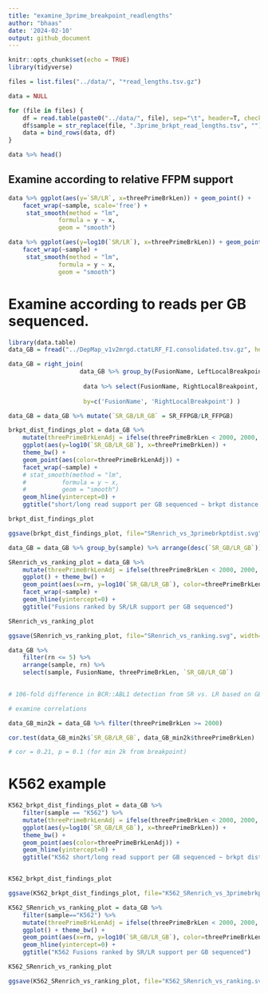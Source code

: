 ```yaml
---
title: "examine_3prime_breakpoint_readlengths"
author: "bhaas"
date: '2024-02-10'
output: github_document
---
```


```r
knitr::opts_chunk$set(echo = TRUE)
library(tidyverse)
```


```r

files = list.files("../data/", "*read_lengths.tsv.gz")

data = NULL

for (file in files) {
    df = read.table(paste0("../data/", file), sep="\t", header=T, check.names = FALSE)
    df$sample = str_replace(file, ".3prime_brkpt_read_lengths.tsv", "")
    data = bind_rows(data, df)
}

data %>% head()
```

## Examine according to relative FFPM support

```r

data %>% ggplot(aes(y=`SR/LR`, x=threePrimeBrkLen)) + geom_point() +
    facet_wrap(~sample, scale='free') +
     stat_smooth(method = "lm", 
              formula = y ~ x, 
              geom = "smooth") 


```



```r

data %>% ggplot(aes(y=log10(`SR/LR`), x=threePrimeBrkLen)) + geom_point() +
    facet_wrap(~sample) +
     stat_smooth(method = "lm", 
              formula = y ~ x, 
              geom = "smooth")


```


# Examine according to reads per GB sequenced.

```r
library(data.table)
data_GB = fread("../DepMap_v1v2mrgd.ctatLRF_FI.consolidated.tsv.gz", header=T, sep="\t", stringsAsFactors = F, drop=c("LR_accessions", "JunctionReads", "SpanningFrags", "CounterFusionLeftReads", "CounterFusionRightReads")) %>% rename(FusionName = fusion)

```

```r

data_GB = right_join(
                    data_GB %>% group_by(FusionName, LeftLocalBreakpoint, RightLocalBreakpoint) %>% arrange(desc(SR_FFPGB)) %>% filter(row_number() == 1) %>% ungroup(),
                    
                     data %>% select(FusionName, RightLocalBreakpoint, threePrimeBrkLen), 
                    
                     by=c('FusionName', 'RightLocalBreakpoint') )

```


```r

data_GB = data_GB %>% mutate(`SR_GB/LR_GB` = SR_FFPGB/LR_FFPGB)

```

```r

brkpt_dist_findings_plot = data_GB %>% 
    mutate(threePrimeBrkLenAdj = ifelse(threePrimeBrkLen < 2000, 2000, threePrimeBrkLen)) %>%
    ggplot(aes(y=log10(`SR_GB/LR_GB`), x=threePrimeBrkLen)) + 
    theme_bw() +
    geom_point(aes(color=threePrimeBrkLenAdj)) +
    facet_wrap(~sample) +
    # stat_smooth(method = "lm", 
    #          formula = y ~ x, 
    #          geom = "smooth")
    geom_hline(yintercept=0) +
    ggtitle("short/long read support per GB sequenced ~ brkpt distance from 3' end of read")

brkpt_dist_findings_plot

```

```r

ggsave(brkpt_dist_findings_plot, file="SRenrich_vs_3primebrkptdist.svg", width=9, height=7)


```



```r

data_GB = data_GB %>% group_by(sample) %>% arrange(desc(`SR_GB/LR_GB`)) %>% mutate(rn=row_number()) %>% ungroup() 
```

```r
SRenrich_vs_ranking_plot = data_GB %>%
    mutate(threePrimeBrkLenAdj = ifelse(threePrimeBrkLen < 2000, 2000, threePrimeBrkLen)) %>%
    ggplot() + theme_bw() +
    geom_point(aes(x=rn, y=log10(`SR_GB/LR_GB`), color=threePrimeBrkLenAdj)) +
    facet_wrap(~sample) +
    geom_hline(yintercept=0) +
    ggtitle("Fusions ranked by SR/LR support per GB sequenced")

SRenrich_vs_ranking_plot
```


```r

ggsave(SRenrich_vs_ranking_plot, file="SRenrich_vs_ranking.svg", width=9, height=7)

```



```r

data_GB %>%
    filter(rn <= 5) %>%
    arrange(sample, rn) %>%
    select(sample, FusionName, threePrimeBrkLen, `SR_GB/LR_GB`)

   
# 106-fold difference in BCR::ABL1 detection from SR vs. LR based on GB sequenced.

```


```r
# examine correlations

data_GB_min2k = data_GB %>% filter(threePrimeBrkLen >= 2000)

cor.test(data_GB_min2k$`SR_GB/LR_GB`, data_GB_min2k$threePrimeBrkLen)

# cor = 0.21, p = 0.1 (for min 2k from breakpoint)


```

# K562 example

```r

K562_brkpt_dist_findings_plot = data_GB %>% 
    filter(sample == "K562") %>%
    mutate(threePrimeBrkLenAdj = ifelse(threePrimeBrkLen < 2000, 2000, threePrimeBrkLen)) %>%
    ggplot(aes(y=log10(`SR_GB/LR_GB`), x=threePrimeBrkLen)) + 
    theme_bw() +
    geom_point(aes(color=threePrimeBrkLenAdj)) +
    geom_hline(yintercept=0) +
    ggtitle("K562 short/long read support per GB sequenced ~ brkpt distance from 3' end of read")


K562_brkpt_dist_findings_plot


```

```r

ggsave(K562_brkpt_dist_findings_plot, file="K562_SRenrich_vs_3primebrkptdist.svg", width=6, height=4)


```



```r

K562_SRenrich_vs_ranking_plot = data_GB %>%
    filter(sample=="K562") %>%
    mutate(threePrimeBrkLenAdj = ifelse(threePrimeBrkLen < 2000, 2000, threePrimeBrkLen)) %>%
    ggplot() + theme_bw() +
    geom_point(aes(x=rn, y=log10(`SR_GB/LR_GB`), color=threePrimeBrkLenAdj)) +
    geom_hline(yintercept=0) +
    ggtitle("K562 Fusions ranked by SR/LR support per GB sequenced")

K562_SRenrich_vs_ranking_plot

```

```r

ggsave(K562_SRenrich_vs_ranking_plot, file="K562_SRenrich_vs_ranking.svg", width=6, height=4)


```






